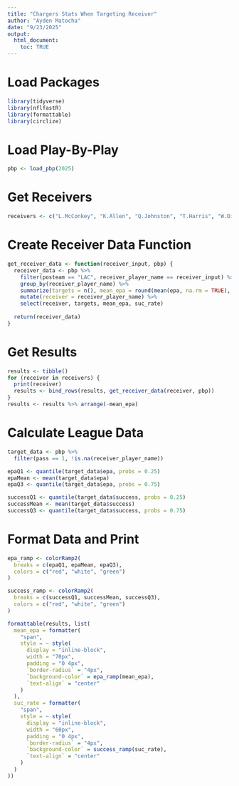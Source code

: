 ```yaml
---
title: "Chargers Stats When Targeting Receiver"
author: "Ayden Matocha"
date: "9/23/2025"
output:
  html_document:
    toc: TRUE
---
```


# Load Packages
```r
library(tidyverse)
library(nflfastR)
library(formattable)
library(circlize)
```

# Load Play-By-Play
```r
pbp <- load_pbp(2025)
```


# Get Receivers
```r
receivers <- c("L.McConkey", "K.Allen", "Q.Johnston", "T.Harris", "W.Dissly", "T.Conklin", "O.Gadsden", "O.Hampton")
```

# Create Receiver Data Function
```r
get_receiver_data <- function(receiver_input, pbp) {
  receiver_data <- pbp %>%
    filter(posteam == "LAC", receiver_player_name == receiver_input) %>%
    group_by(receiver_player_name) %>%
    summarize(targets = n(), mean_epa = round(mean(epa, na.rm = TRUE), 3), suc_rate = round(mean(success == 1, na.rm = TRUE), 3)) %>%
    mutate(receiver = receiver_player_name) %>%
    select(receiver, targets, mean_epa, suc_rate)
  
  return(receiver_data)
}
```

# Get Results
```r
results <- tibble()
for (receiver in receivers) {
  print(receiver)
  results <- bind_rows(results, get_receiver_data(receiver, pbp))
}
results <- results %>% arrange(-mean_epa)
```


# Calculate League Data
```r
target_data <- pbp %>%
  filter(pass == 1, !is.na(receiver_player_name))

epaQ1 <- quantile(target_data$epa, probs = 0.25)
epaMean <- mean(target_data$epa)
epaQ3 <- quantile(target_data$epa, probs = 0.75)

successQ1 <- quantile(target_data$success, probs = 0.25)
successMean <- mean(target_data$success)
successQ3 <- quantile(target_data$success, probs = 0.75)
```

# Format Data and Print
```r
epa_ramp <- colorRamp2(
  breaks = c(epaQ1, epaMean, epaQ3),
  colors = c("red", "white", "green")
)

success_ramp <- colorRamp2(
  breaks = c(successQ1, successMean, successQ3),
  colors = c("red", "white", "green")
)

formattable(results, list(
  mean_epa = formatter(
    "span",
    style = ~ style(
      display = "inline-block",
      width = "70px",
      padding = "0 4px",
      `border-radius` = "4px",
      `background-color` = epa_ramp(mean_epa),
      `text-align` = "center"
    )
  ),
  suc_rate = formatter(
    "span",
    style = ~ style(
      display = "inline-block",
      width = "60px",
      padding = "0 4px",
      `border-radius` = "4px",
      `background-color` = success_ramp(suc_rate),
      `text-align` = "center"
    )
  )
))
```


